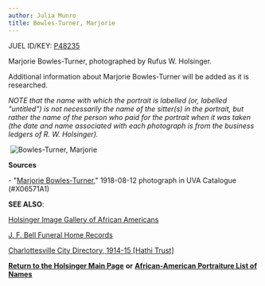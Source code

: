 ```yaml
---
author: Julia Munro
title: Bowles-Turner, Marjorie
---
```

JUEL ID/KEY: [P48235](http://juel.iath.virginia.edu/public_person?person=48235 "P48235")

Marjorie Bowles-Turner, photographed by Rufus W. Holsinger.

Additional information about Marjorie Bowles-Turner will be added as it is researched.  
  

_NOTE that the name with which the portrait is labelled (or, labelled "untitled") is not necessarily the name of the sitter(s) in the portrait, but rather the name of the person who paid for the portrait when it was taken (the date and name associated with each photograph is from the business ledgers of R. W. Holsinger)._

 ![Bowles-Turner, Marjorie](http://rightswrapper2.lib.virginia.edu:8090/rights-wrapper/?pid=uva-lib:1049557&pagePid=uva-lib:1049557 "Bowles-Turner, Marjorie") 

**Sources**

\- "[Marjorie Bowles-Turner](https://search.lib.virginia.edu/catalog/uva-lib:1049557#?c=0&m=0&s=0&cv=0&xywh=-1258%2C0%2C5395%2C3999 "Bowles-Turner, Marjorie")," 1918-08-12 photograph in UVA Catalogue (#X06571A1) 

**SEE ALSO**:

[Holsinger Image Gallery of African Americans](http://hero.village.virginia.edu/~rwb3y/hol-uv/?manifests=manifests-hol.json#?c=0&m=0&s=0&cv=0&xywh=39%2C-125%2C3740%2C3108)

[J. F. Bell Funeral Home Records](http://www2.vcdh.virginia.edu/afam/raceandplace/perl_scripts/last_names.html)

[Charlottesville City Directory, 1914-15 \[Hathi Trust\]](https://catalog.hathitrust.org/Record/101954103) 

[**Return to the Holsinger Main Page**](http://juel.iath.virginia.edu/node/980) **or** **[African-American Portraiture List of Names](http://juel.iath.virginia.edu/node/996)**